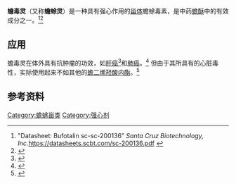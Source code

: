 {{Chembox
<!-- Images -->
| ImageFile = Bufalin.svg
| ImageSize = 200px
| ImageAlt =
<!-- Names -->
| IUPACName = (3β,5β)-3,14-Dihydroxybufa-20,22-dienolide
| OtherNames =
<!-- Sections -->
| Section1 = {{Chembox Identifiers
| CASNo = 465-21-4
| PubChem = 9547215
| ChemSpiderID = 7826155
| ChEBI = 517248
| ChEMBL = 399680
| UNII = U549S98QLW
| SMILES = C[C@]12CC[C@@H](C[C@H]1CC[C@@H]3[C@@H]2CC[C@]4([C@@]3(CC[C@@H]4c5ccc(=O)oc5)O)C)O
| StdInChI=1S/C24H34O4/c1-22-10-7-17(25)13-16(22)4-5-20-19(22)8-11-23(2)18(9-12-24(20,23)27)15-3-6-21(26)28-14-15/h3,6,14,16-20,25,27H,4-5,7-13H2,1-2H3/t16-,17+,18-,19+,20-,22+,23-,24+/m1/s1
| StdInChIKey = QEEBRPGZBVVINN-BMPKRDENSA-N
  }}
| Section2 = {{Chembox Properties
| C=24|H=34|O=4
| Appearance = 
| Density = 
| MeltingPt = 
| BoilingPt = 
| Solubility = 
  }}
| Section3 = {{Chembox Hazards
| MainHazards =
| FlashPt =
| AutoignitionPt =
| GHSSignalWord = Danger
| GHSPictograms = {{GHS06}}
| HPhrases = {{H-phrases|300}}
| PPhrases = {{P-phrases|264|270|301+310|321|330|405|501}}
  }}
}}

'''蟾毒灵'''（又称'''蟾蜍灵'''）是一种具有强心作用的[[甾体|甾体]]蟾蜍毒素，是中药[[蟾酥|蟾酥]]中的有效成分之一。<ref name="santacruz">"Datasheet: Bufotalin sc-sc-200136" ''Santa Cruz Biotechnology, Inc.''https://datasheets.scbt.com/sc-200136.pdf {{Wayback|url=https://datasheets.scbt.com/sc-200136.pdf |date=20160303231344 }}</ref><ref name=Okada1960>{{cite journal|last1=Okada|first1=Masahiro|last2=Suga|first2=Toshiro|display-authors=etal|date=April 1960|title=Pharmacology of the priniciples isolated from Senso (Ch'an Su) the dried venom of the Chinese toad (IV)|url=http://www.med.or.jp/english/journal/amj/0304/0304.pdf|journal=Asian Medical Journal|volume=3|issue=4|pages=155–160|access-date=2021-04-10|archive-date=2017-04-27|archive-url=https://web.archive.org/web/20170427192602/http://www.med.or.jp/english/journal/amj/0304/0304.pdf|dead-url=no}}</ref>

==应用==
蟾毒灵在体外具有抗肿瘤的功效，如[[肝癌|肝癌]]<ref name=" pmid = 24581171 ">{{cite journal | author = Zhang ZJ | title = Bufalin attenuates the stage and metastatic potential of hepatocellular carcinoma in nude mice. | journal = J Transl Med | volume = 12 |date=Feb 2014 | pmid = 24581171 | doi = 10.1186/1479-5876-12-57 | pmc=4015709 | pages=57}}</ref>和[[肺癌|肺癌]]。<ref name=" pmid = 24871662 ">{{cite journal | author = Wu SH | title = Bufalin induces cell death in human lung cancer cells through disruption of DNA damage response pathways | journal = Am J Chin Med | volume = 42 | issue = 3|date= 2014 | pmid = 24871662 | doi = 10.1142/S0192415X14500475 | pages=729–42}}</ref>
但由于其所具有的心脏毒性，实际使用起来不如其他的[[蟾二烯羟酸内酯|蟾二烯羟酸内酯]]。<ref name=" pmid = 21084181 ">{{cite journal | author = Ma H | title = The novel antidote Bezoar Bovis prevents the cardiotoxicity of Toad (''Bufo bufo gargarizans'' Canto) Venom in mice | journal = Exp Toxicol Pathol. | volume = 64 | issue = 5|date=Jul 2012 | pmid = 21084181 | doi = 10.1016/j.etp.2010.10.007 | pages=417–23}}</ref>

==参考资料==
{{Reflist}}
{{强心苷}}

[[Category:蟾蜍甾类|Category:蟾蜍甾类]]
[[Category:强心剂|Category:强心剂]]